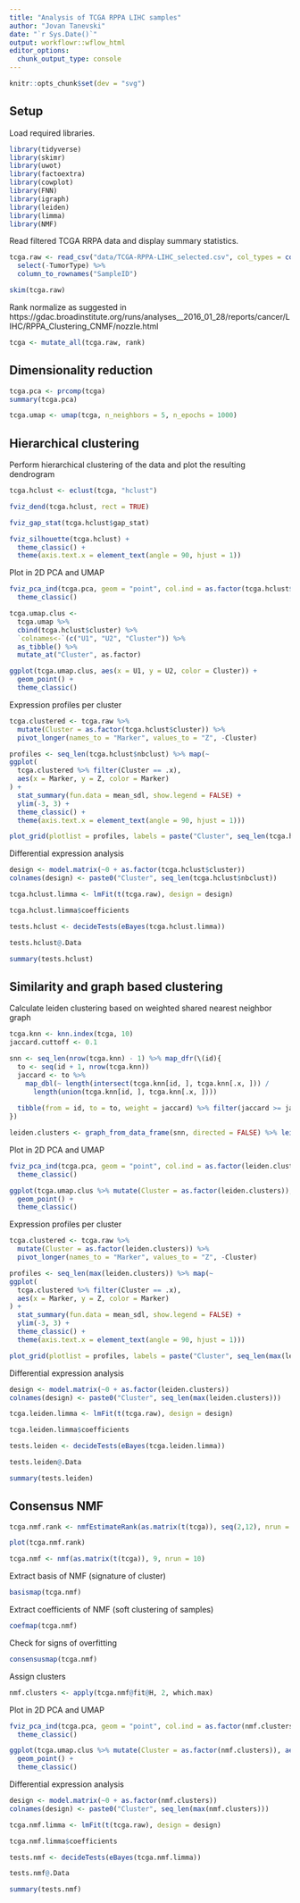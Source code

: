 ```yaml
---
title: "Analysis of TCGA RPPA LIHC samples"
author: "Jovan Tanevski"
date: "`r Sys.Date()`"
output: workflowr::wflow_html
editor_options:
  chunk_output_type: console
---
```

```r
knitr::opts_chunk$set(dev = "svg")
```


## Setup

Load required libraries.

```r
library(tidyverse)
library(skimr)
library(uwot)
library(factoextra)
library(cowplot)
library(FNN)
library(igraph)
library(leiden)
library(limma)
library(NMF)
```

Read filtered TCGA RRPA data and display summary statistics.

```r
tcga.raw <- read_csv("data/TCGA-RPPA-LIHC_selected.csv", col_types = cols()) %>%
  select(-TumorType) %>%
  column_to_rownames("SampleID")

skim(tcga.raw)
```

Rank normalize as suggested in https://gdac.broadinstitute.org/runs/analyses__2016_01_28/reports/cancer/LIHC/RPPA_Clustering_CNMF/nozzle.html

```r
tcga <- mutate_all(tcga.raw, rank)
```


## Dimensionality reduction

```r
tcga.pca <- prcomp(tcga)
summary(tcga.pca)

tcga.umap <- umap(tcga, n_neighbors = 5, n_epochs = 1000)
```


## Hierarchical clustering

Perform hierarchical clustering of the data and plot the resulting dendrogram

```r
tcga.hclust <- eclust(tcga, "hclust")

fviz_dend(tcga.hclust, rect = TRUE)

fviz_gap_stat(tcga.hclust$gap_stat)

fviz_silhouette(tcga.hclust) +
  theme_classic() +
  theme(axis.text.x = element_text(angle = 90, hjust = 1))
```

Plot in 2D PCA and UMAP

```r
fviz_pca_ind(tcga.pca, geom = "point", col.ind = as.factor(tcga.hclust$cluster)) +
  theme_classic()

tcga.umap.clus <-
  tcga.umap %>%
  cbind(tcga.hclust$cluster) %>%
  `colnames<-`(c("U1", "U2", "Cluster")) %>%
  as_tibble() %>%
  mutate_at("Cluster", as.factor)

ggplot(tcga.umap.clus, aes(x = U1, y = U2, color = Cluster)) +
  geom_point() +
  theme_classic()
```

Expression profiles per cluster 

```r
tcga.clustered <- tcga.raw %>%
  mutate(Cluster = as.factor(tcga.hclust$cluster)) %>%
  pivot_longer(names_to = "Marker", values_to = "Z", -Cluster)

profiles <- seq_len(tcga.hclust$nbclust) %>% map(~
ggplot(
  tcga.clustered %>% filter(Cluster == .x),
  aes(x = Marker, y = Z, color = Marker)
) +
  stat_summary(fun.data = mean_sdl, show.legend = FALSE) +
  ylim(-3, 3) +
  theme_classic() +
  theme(axis.text.x = element_text(angle = 90, hjust = 1)))

plot_grid(plotlist = profiles, labels = paste("Cluster", seq_len(tcga.hclust$nbclust)))
```


Differential expression analysis

```r
design <- model.matrix(~0 + as.factor(tcga.hclust$cluster))
colnames(design) <- paste0("Cluster", seq_len(tcga.hclust$nbclust))

tcga.hclust.limma <- lmFit(t(tcga.raw), design = design)

tcga.hclust.limma$coefficients

tests.hclust <- decideTests(eBayes(tcga.hclust.limma))

tests.hclust@.Data

summary(tests.hclust)

```


## Similarity and graph based clustering

Calculate leiden clustering based on weighted shared nearest neighbor graph
```r
tcga.knn <- knn.index(tcga, 10)
jaccard.cuttoff <- 0.1

snn <- seq_len(nrow(tcga.knn) - 1) %>% map_dfr(\(id){
  to <- seq(id + 1, nrow(tcga.knn))
  jaccard <- to %>%
    map_dbl(~ length(intersect(tcga.knn[id, ], tcga.knn[.x, ])) /
      length(union(tcga.knn[id, ], tcga.knn[.x, ])))
  
  tibble(from = id, to = to, weight = jaccard) %>% filter(jaccard >= jaccard.cuttoff)
})

leiden.clusters <- graph_from_data_frame(snn, directed = FALSE) %>% leiden()

```

Plot in 2D PCA and UMAP

```r
fviz_pca_ind(tcga.pca, geom = "point", col.ind = as.factor(leiden.clusters)) +
  theme_classic()

ggplot(tcga.umap.clus %>% mutate(Cluster = as.factor(leiden.clusters)), aes(x = U1, y = U2, color = Cluster, shape = Cluster)) +
  geom_point() +
  theme_classic()
```

Expression profiles per cluster 

```r
tcga.clustered <- tcga.raw %>%
  mutate(Cluster = as.factor(leiden.clusters)) %>%
  pivot_longer(names_to = "Marker", values_to = "Z", -Cluster)

profiles <- seq_len(max(leiden.clusters)) %>% map(~
ggplot(
  tcga.clustered %>% filter(Cluster == .x),
  aes(x = Marker, y = Z, color = Marker)
) +
  stat_summary(fun.data = mean_sdl, show.legend = FALSE) +
  ylim(-3, 3) +
  theme_classic() +
  theme(axis.text.x = element_text(angle = 90, hjust = 1)))

plot_grid(plotlist = profiles, labels = paste("Cluster", seq_len(max(leiden.clusters))))
```

Differential expression analysis

```r
design <- model.matrix(~0 + as.factor(leiden.clusters))
colnames(design) <- paste0("Cluster", seq_len(max(leiden.clusters)))

tcga.leiden.limma <- lmFit(t(tcga.raw), design = design)

tcga.leiden.limma$coefficients

tests.leiden <- decideTests(eBayes(tcga.leiden.limma))

tests.leiden@.Data

summary(tests.leiden)
```


## Consensus NMF

```r

tcga.nmf.rank <- nmfEstimateRank(as.matrix(t(tcga)), seq(2,12), nrun = 10)

plot(tcga.nmf.rank)

tcga.nmf <- nmf(as.matrix(t(tcga)), 9, nrun = 10)

```

Extract basis of NMF (signature of cluster)

```r
basismap(tcga.nmf)
```

Extract coefficients of NMF (soft clustering of samples)

```r
coefmap(tcga.nmf)
```

Check for signs of overfitting

```r
consensusmap(tcga.nmf)
```


Assign clusters
```r
nmf.clusters <- apply(tcga.nmf@fit@H, 2, which.max)
```

Plot in 2D PCA and UMAP

```r
fviz_pca_ind(tcga.pca, geom = "point", col.ind = as.factor(nmf.clusters)) +
  theme_classic()

ggplot(tcga.umap.clus %>% mutate(Cluster = as.factor(nmf.clusters)), aes(x = U1, y = U2, color = Cluster)) +
  geom_point() +
  theme_classic()
```


Differential expression analysis

```r
design <- model.matrix(~0 + as.factor(nmf.clusters))
colnames(design) <- paste0("Cluster", seq_len(max(nmf.clusters)))

tcga.nmf.limma <- lmFit(t(tcga.raw), design = design)

tcga.nmf.limma$coefficients

tests.nmf <- decideTests(eBayes(tcga.nmf.limma))

tests.nmf@.Data

summary(tests.nmf)
```
